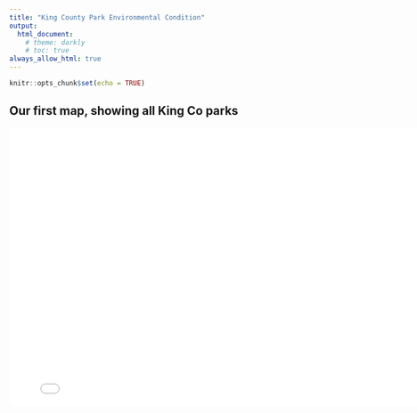 ```yaml
---
title: "King County Park Environmental Condition"
output: 
  html_document:
    # theme: darkly
    # toc: true
always_allow_html: true
---
```


```r
knitr::opts_chunk$set(echo = TRUE)
```

## Our first map, showing all King Co parks

<iframe src="outputs/kingco_parks.html" width=800 height="500" style="border: none;" data-external="1"></iframe>


